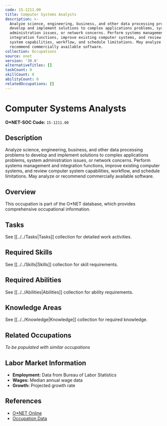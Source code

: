 ```yaml
---
code: 15-1211.00
title: Computer Systems Analysts
description: >-
  Analyze science, engineering, business, and other data processing problems to
  develop and implement solutions to complex applications problems, system
  administration issues, or network concerns. Perform systems management and
  integration functions, improve existing computer systems, and review computer
  system capabilities, workflow, and schedule limitations. May analyze or
  recommend commercially available software.
collection: Occupations
source: onet
version: '30.0'
alternativeTitles: []
taskCount: 0
skillCount: 0
abilityCount: 0
relatedOccupations: []
---
```

# Computer Systems Analysts

**O*NET-SOC Code:** `15-1211.00`

## Description

Analyze science, engineering, business, and other data processing problems to develop and implement solutions to complex applications problems, system administration issues, or network concerns. Perform systems management and integration functions, improve existing computer systems, and review computer system capabilities, workflow, and schedule limitations. May analyze or recommend commercially available software.

## Overview

This occupation is part of the O*NET database, which provides comprehensive occupational information.

## Tasks

See [[../../Tasks|Tasks]] collection for detailed work activities.

## Required Skills

See [[../../Skills|Skills]] collection for skill requirements.

## Required Abilities

See [[../../Abilities|Abilities]] collection for ability requirements.

## Knowledge Areas

See [[../../Knowledge|Knowledge]] collection for required knowledge.

## Related Occupations

*To be populated with similar occupations*

## Labor Market Information

- **Employment:** Data from Bureau of Labor Statistics
- **Wages:** Median annual wage data
- **Growth:** Projected growth rate

## References

- [O*NET Online](https://www.onetonline.org/link/summary/15-1211.00)
- [Occupation Data](https://www.onetcenter.org/)
